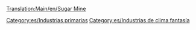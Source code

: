 [[Translation:Main/en/Sugar Mine]]{{en/-}}
{{es/Industrias| nombre = Mina de azúcar
| imagen = SugarMine.png
| climas = [[Main/en/Clima/Es#Fantasía|Fantasía]]
| acepta = Nada
| produce= [[Main/es/Azúcar|Azúcar]]
| notas  = No existe en otros [[Main/es/clima|climas]]
}}


[[Category:es/Industrias primarias]]
[[Category:es/Industrias de clima fantasía]]